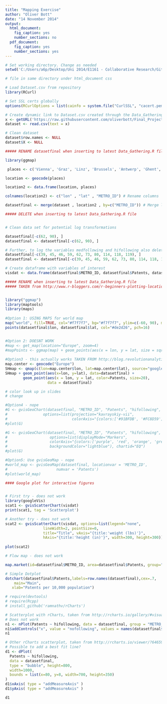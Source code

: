 ```yaml
---
title: "Mapping Exercise"
author: "Oliver Bott"
date: "14 November 2014"
output:
  html_document:
    fig_caption: yes
    number_sections: no
  pdf_document:
    fig_caption: yes
    number_sections: yes
---
```


```r
# Set working directory. Change as needed
setwd('C:/Users/a6p/Desktop/Uni 2014/E1161 - Collaborative Research/GitHub Clone/Final_Project/')

# file in same directory under html_document css

```

```r
# Load Dataset.csv from repository
library(RCurl)

# Set SSL certs globally
options(RCurlOptions = list(cainfo = system.file("CurlSSL", "cacert.pem", package = "RCurl")))

# Create dynamic link to Dataset.csv created through the Data_Gathering.R
x <- getURL('https://raw.githubusercontent.com/oliverbott/Final_Project/master/Data/Dataset.csv')
dataset <- read.csv(text = x)

# Clean dataset
dataset$row.names <- NULL
dataset$X <- NULL

```


```r
##### RENAME datasetfinal when inserting to latest Data_Gathering.R file

library(ggmap)

 places <- c('Vienna', 'Graz', 'Linz', 'Brussels', 'Antwerp', 'Ghent', 'Liege', 'Berlin', 'Hamburg', 'Munich', 'Cologne', 'Frankfurt', 'Essen', 'Stuttgart', 'Leipzig', 'Dresden', 'Dortmund', 'Dusseldorf', 'Bremen', 'Hanover', 'Bochum', 'Freiburg', 'Augsburg', 'Bonn', 'Karlsruhe', 'Duisburg', 'Mannheim', 'Aachen', 'Copenhagen', 'Tallinn', 'Madrid', 'Barcelona', 'Valencia', 'Seville', 'Zaragoza', 'Malaga', 'Palmas', 'Bilbao', 'Helsinki', 'Paris', 'Lyon', 'Toulouse', 'Strasbourg', 'Bordeaux', 'Nantes', 'Lille', 'Montpellier', 'Rennes', 'Grenoble', 'Toulon', 'Marseille', 'Nice', 'Rouen', 'Rome', 'Milan', 'Naples', 'Turin', 'Palermo', 'Genova', 'Florence', 'Bari', 'Bologna', 'Catania', 'Venice', 'Mito', 'Tokyo', 'Kofu', 'Nagoya', 'Numazu', 'Osaka', 'Okayama', 'Kurashiki', 'Fukuyama', 'Hiroshima', 'Takamatsu', 'Monterrey', 'Irapuato', 'Hague', 'Amsterdam', 'Rotterdam', 'Utrecht', 'Eindhoven', 'Oslo', 'Lisbon', 'Porto', 'Stockholm', 'Gothenburg', 'Malmo', 'Seattle', 'Portland', 'Minneapolis', 'Milwaukee', 'Madison', 'Buffalo', 'Albany', 'Detroit', 'Boston', 'Chicago', 'Providence', 'Toledo', 'Cleveland', 'Omaha', 'Akron', 'Pittsburgh', 'Harrisburg', 'Philadelphia', 'Columbus', 'Denver', 'Indianapolis', 'Dayton', 'Baltimore', 'Cincinnati', 'Washington', 'Louisville',  'Wichita', 'Richmond', 'Fresno', 'Nashville', 'Tulsa', 'Raleigh', 'Charlotte', 'Albuquerque', 'Memphis', 'Columbia', 'Atlanta', 'Phoenix',  'Dallas', 'Charleston', 'Tucson', 'Austin', 'Jacksonville', 'Houston', 'Orlando', 'Tampa', 'Miami')

location <- geocode(places)

location2 <- data.frame(location, places)

colnames(location2) <- c("lon" , "lat" , "METRO_ID") # Rename columns

datasetfinal <- merge(dataset , location2 , by=c("METRO_ID")) # Merge location vectors with main data set
```



```r
##### DELETE when inserting to latest Data_Gathering.R file


# Clean data set for potential log transformations

datasetfinal[-c(62, 90), ]
datasetfinal <- datasetfinal[-c(62, 90), ]

# Further, to log the variables medfollowing and hifollowing also delete these rows of these cities
datasetfinal[-c(39, 45, 46, 59, 62, 73, 80, 114, 118, 119), ]
datasetfinal <- datasetfinal[-c(39, 45, 46, 59, 62, 73, 80, 114, 118, 119), ]

# Create dataframe with variables of interest
visdat <- data.frame(datasetfinal$METRO_ID, datasetfinal$Patents, datasetfinal$hifollowing)

```


```r
##### RENAME when inserting to latest Data_Gathering.R file
##### TAKEN from http://www.r-bloggers.com/r-beginners-plotting-locations-on-to-a-world-map/


library("ggmap")
library(maptools)
library(maps)
 
#Option 1: USING MAPS for world map
map("world", fill=TRUE, col="#f7f7f7", bg="#f7f7f7", ylim=c(-60, 90), mar=c(0,0,0,0))
points(datasetfinal$lon, datasetfinal$lat, col="#de2d26", pch=16)


#Option 2: DOESNT WORK
#map <- get_map(location="Europe", zoom=4)
#mapPoints <- ggmap(map) + geom_points(aes(x = lon, y = lat, size = sqrt(Patents)), data(datasetfinal, alpha = .5)
                                      
#Option3 - this actually works TAKEN FROM http://blog.revolutionanalytics.com/2012/07/making-beautiful-maps-in-r-with-ggmap.html
map.center <- geocode("Europe")
SHmap <- qmap(c(lon=map.center$lon, lat=map.center$lat), source="google", zoom=4)
SHmap + geom_point(aes(x=lon, y=lat), data=datasetfinal) + 
        geom_point(aes(x = lon, y = lat, color=Patents, size=20), 
                   data = datasetfinal)

# color look up in slides
# change 

#Option4 - nope
#G <- gvisGeoChart(datasetfinal, "METRO_ID", "Patents", "hifollowing",
#                options=list(projection="kavrayskiy-vii",
#                             colorAxis="{colors:['#91BFDB', '#FC8D59']}"))
#plot(G)

#G <- gvisGeoChart(datasetfinal, "METRO_ID", "Patents", "hifollowing",
#                   options=list(displayMode="Markers", 
#                   colorAxis="{colors:['purple', 'red', 'orange', 'grey']}",
#                   backgroundColor="lightblue"), chartid="EQ")
#plot(G)

#Option5: Use gvisGeoMap - nope
#world_map <- gvisGeoMap(datasetfinal, locationvar = 'METRO_ID',
#                      numvar = 'Patents')
#plot(world_map)


```

```r
#### Google plot for interactive figures


# First try - does not work
library(googleVis)
scat1 <- gvisScatterChart(visdat)
print(scat1, tag = 'Scatterplot')

# Another try - does not work
scat2 <- gvisScatterChart(visdat, options=list(legend="none",
                 lineWidth=2, pointSize=0,
                 title="Title", vAxis="{title:'weight (lbs)'}",
                 hAxis="{title:'height (in)'}", width=300, height=300))
 
plot(scat2)


```

```r
# Flow map - does not work

map.market(id=datasetfinal$METRO_ID, area=datasetfinal$Patents, group="METRO_ID", color=datasetfinal$Patents, main="FlowingData Map")

# Simple Dotplot
dotchart(datasetfinal$Patents,labels=row.names(datasetfinal),cex=.7,
    main="Main", 
   xlab="Patents per 10,000 population")

# require(devtools)
# require(Rcpp)
# install_github('ramnathv/rCharts')

# Scatterplot with rCharts, taken from http://rcharts.io/gallery/#visualizationType=scatterplot
# Does not work
n1 <- nPlot(Patents ~ hifollowing, data = datasetfinal, group = "METRO_ID", type = "scatterChart")
n1$addControls("x", value = "nofollowing", values = names(datasetfinal$nofollowing))
n1

# Other rCharts scatterplot, taken from http://rcharts.io/viewer/?6465936#.VHWMY9KG8eg
# Possible to add a best fit line?
d1 <- dPlot(
  Patents ~ hifollowing,
  data = datasetfinal,
  type = "bubble", height=800,
  width=1000,
  bounds = list(x=80, y=8, width=700, height=350)
)
d1$xAxis( type = "addMeasureAxis" )
d1$yAxis( type = "addMeasureAxis" )

d1

```

```r



```


